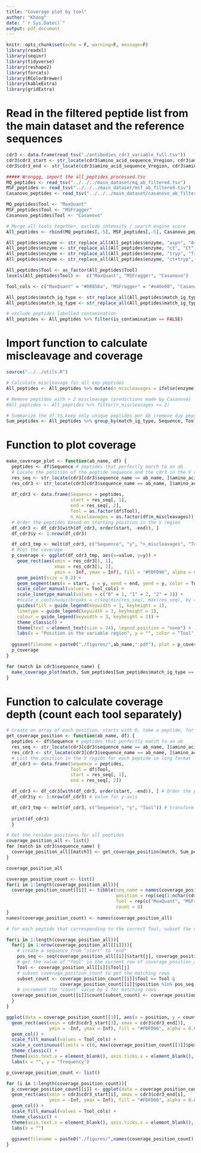 ```yaml
---
title: "Coverage plot by tool"
author: "Khang"
date: "`r Sys.Date()`"
output: pdf_document
---
```


```r
knitr::opts_chunk$set(echo = F, warning=F, message=F)
library(readxl)
library(seqinr)
library(tidyverse)
library(reshape2)
library(forcats)
library(RColorBrewer)
library(kableExtra)
library(gridExtra)
```

# Read in the filtered peptide list from the main dataset and the reference sequences
```r
cdr3 <- data.frame(read_tsv("./antibodies_cdr3_variable_full.tsv"))
cdr3$cdr3_start <- str_locate(cdr3$amino_acid_sequence_Vregion, cdr3$amino_acid_sequence_cdr3)[,1]
cdr3$cdr3_end <- str_locate(cdr3$amino_acid_sequence_Vregion, cdr3$amino_acid_sequence_cdr3)[,2]

##### Wronggg, import the all_peptides_processed.tsv
MQ_peptides <- read_tsv("../../../main_dataset/mq_ab_filtered.tsv")
MSF_peptides <- read_tsv("../../../main_dataset/msf_ab_filtered.tsv")
Casanovo_peptides <- read_tsv("../../../main_dataset/casanovo_ab_filtered.tsv")

MQ_peptides$Tool <- "MaxQuant"
MSF_peptides$Tool <- "MSFragger"
Casanovo_peptides$Tool <- "Casanovo"

# Merge all tools together, exclude intensity / search engine score
All_peptides <- rbind(MQ_peptides[,-5], MSF_peptides[,-5], Casanovo_peptides[,-5])

All_peptides$enzyme <- str_replace_all(All_peptides$enzyme, "aspn", "AspN")
All_peptides$enzyme <- str_replace_all(All_peptides$enzyme, "ct", "Ct")
All_peptides$enzyme <- str_replace_all(All_peptides$enzyme, "tryp", "Tryp")
All_peptides$enzyme <- str_replace_all(All_peptides$enzyme, "ct+tryp", "Ct+Tryp")

All_peptides$Tool <- as_factor(All_peptides$Tool)
levels(All_peptides$Tool) <-  c("MaxQuant", "MSFragger", "Casanovo")

Tool_cols <- c("MaxQuant" = "#00858a", "MSFragger" = "#e46e00", "Casanovo" = "#6a3e37")

All_peptides$match_ig_type <- str_replace_all(All_peptides$match_ig_type, "Bri", "Brimab")
All_peptides$match_ig_type <- str_replace_all(All_peptides$match_ig_type, "Ust", "Umab")

# exclude peptides labelled contamination
All_peptides <- All_peptides %>% filter(is_contamination == FALSE)
```

# Import function to calculate miscleavage and coverage

```r
source("../../utils.R")

# Calculate miscleavage for all exp peptides
All_peptides <- All_peptides %>% mutate(n_miscleavages = ifelse(enzyme == "Tryp", unlist(lapply(Sequence, function(x) calculate_miscleavages_trypsin(x))), ifelse(enzyme == "Ct", unlist(lapply(Sequence, function(x) calculate_miscleavages_chymotrypsin(x))), ifelse(enzyme == "AspN", unlist(lapply(Sequence, function(x) calculate_miscleavages_aspn(x))), ifelse(enzyme == "Ct+Tryp", unlist(lapply(Sequence, function(x) calculate_miscleavages_chymotrypsin(x))) + unlist(lapply(Sequence, function(x) calculate_miscleavages_trypsin(x))), 0)))))

# Remove peptides with > 2 miscleavage (predictions made by Casanovo)
#All_peptides <- All_peptides %>% filter(n_miscleavages <= 2)

# Summarize the df to keep only unique peptides per Ab (remove dup peptides from different samples)
Sum_peptides <- All_peptides %>% group_by(match_ig_type, Sequence, Tool, n_miscleavages) %>% summarize()
```

# Function to plot coverage
```r
make_coverage_plot <- function(ab_name, df) {
  peptides <- df$Sequence # peptides that perfectly march to an ab
  # Locate the position of the peptide sequence and the cdr3 in the V region
  res_seq <- str_locate(cdr3[cdr3$sequence_name == ab_name, ]$amino_acid_sequence_Vregion, as.character(peptides)) # position number of peptide on V region
  res_cdr3 <- str_locate(cdr3[cdr3$sequence_name == ab_name, ]$amino_acid_sequence_Vregion, as.character(cdr3[cdr3$sequence_name == ab_name, ]$amino_acid_sequence_cdr3)) # position number of the cdr3
  
  df_cdr3 <- data.frame(Sequence = peptides,
                        start = res_seq[, 1],
                        end = res_seq[, 2], 
                        Tool = as.factor(df$Tool),
                        n_miscleavages = as.factor(df$n_miscleavages))
  # Order the peptides based on starting position in the V region
  df_cdr3 <- df_cdr3[with(df_cdr3, order(start, -end)), ]
  df_cdr3$y <- 1:nrow(df_cdr3)

  df_cdr3_tmp <- melt(df_cdr3, c("Sequence", "y", "n_miscleavages", "Tool"))
  # Plot the coverage
  p_coverage <- ggplot(df_cdr3_tmp, aes(x=value, y=y)) +
    geom_rect(aes(xmin = res_cdr3[1, 1],
                  xmax = res_cdr3[1, 2],
                  ymin = -Inf, ymax = Inf), fill = "#FDFD96", alpha = 0.05) + #cdr3
    geom_point(size = 0.2) +
    geom_segment(aes(x = start, y = y, xend = end, yend = y, color = Tool, linetype = n_miscleavages), size = 1, data = df_cdr3) +
    scale_color_manual(values = Tool_cols) +
    scale_linetype_manual(values = c("0" = 1, "1" = 2, "2" = 3)) +
    #scale_x_continuous(breaks = c(seq(min(res_seq), max(res_seq), by = 20))) +
    guides(fill = guide_legend(keywidth = 1, keyheight = 1),
    linetype = guide_legend(keywidth = 3, keyheight = 1),
    colour = guide_legend(keywidth = 3, keyheight = 1)) +
    theme_classic() +
    theme(text = element_text(size = 24), legend.position = "none") +
    labs(x = "Position in the variable region", y = "", color = "Tool", linetype = "Miscleavages")
   
  ggsave(filename = paste0("./figures/",ab_name,".pdf"), plot = p_coverage, width = 14, height = 8, dpi = 600)
  p_coverage
}
```

```r
for (match in cdr3$sequence_name) {
  make_coverage_plot(match, Sum_peptides[Sum_peptides$match_ig_type == match, ])
}
```

# Function to calculate coverage depth (count each tool separately)
```r
# Create an array of each position, starts with 0, take a peptide, for every position that peptide covers add 1 
get_coverage_position <- function(ab_name, df) {
  peptides <- df$Sequence # peptides that perfectly match to an ab
  res_seq <- str_locate(cdr3[cdr3$sequence_name == ab_name, ]$amino_acid_sequence_Vregion, as.character(peptides)) # position number of peptide on V region
  res_cdr3 <- str_locate(cdr3[cdr3$sequence_name == ab_name, ]$amino_acid_sequence_Vregion, as.character(cdr3[cdr3$sequence_name == ab_name, ]$amino_acid_sequence_cdr3)) # position number of the cdr3
  # List the position in the V region for each peptide in long format
  df_cdr3 <- data.frame(Sequence = peptides,
                        Tool = df$Tool,
                        start = res_seq[, 1],
                        end = res_seq[, 2])

  df_cdr3 <- df_cdr3[with(df_cdr3, order(start, -end)), ] # Order the peptides by position in V region
  df_cdr3$y <- 1:nrow(df_cdr3) # Value for y-axis

  df_cdr3_tmp <- melt(df_cdr3, c("Sequence", "y", "Tool")) # transform to long format
  
  print(df_cdr3) 
  }
```

```r
# Get the residue positions for all peptides
coverage_position_all <- list()
for (match in cdr3$sequence_name) {
  coverage_position_all[[match]] <- get_coverage_position(match, Sum_peptides[Sum_peptides$match_ig_type == match, ])
}

coverage_position_all

coverage_position_count <- list()
for(i in 1:length(coverage_position_all)){
  coverage_position_count[[i]] <- tibble(seq_name = names(coverage_position_all[i]),
                                         position = rep(seq(1:nchar(cdr3$amino_acid_sequence_Vregion[i])), each = 3),
                                         Tool = rep(c("MaxQuant", "MSFragger", "Casanovo"), nchar(cdr3$amino_acid_sequence_Vregion[i])),
                                         count = 0)
}
names(coverage_position_count) <- names(coverage_position_all)

# for each peptide that corresponding to the correct Tool, subset the rows in the count df corresponding to start and end, add 1

for(i in 1:length(coverage_position_all)){
  for(j in 1:nrow(coverage_position_all[[i]])){
    # create a sequence from "start" to "end"
    pos_seq <- seq(coverage_position_all[[i]]$start[j], coverage_position_all[[i]]$end[j])
    # get the value of "Tool" in the current row of coverage_position_all
    Tool <- coverage_position_all[[i]]$Tool[j]
    # subset coverage_position_count to get the matching rows
    subset_count <- coverage_position_count[[i]]$Tool == Tool &
                    coverage_position_count[[i]]$position %in% pos_seq
    # increment the "count" value by 1 for matching rows
  coverage_position_count[[i]]$count[subset_count] <- coverage_position_count[[i]]$count[subset_count] + 1
  }
}
```

```r
ggplot(data = coverage_position_count[[3]], aes(x = position, y = count, fill = factor(Tool, levels = c("MaxQuant", "MSFragger", "Casanovo")))) +
  geom_rect(aes(xmin = cdr3$cdr3_start[3], xmax = cdr3$cdr3_end[3],
                ymin = -Inf, ymax = Inf), fill = "#FDFD96", alpha = 0.05) + #cdr3
  geom_col() +
  scale_fill_manual(values = Tool_cols) +
  scale_x_continuous(limits = c(0, max(coverage_position_count[[3]]$position))) +
  theme_classic() +
  theme(axis.text.x = element_blank(), axis.ticks.x = element_blank(), legend.position = "none") +
  labs(x = "", y = "frequency")

p_coverage_position_count <- list()

for (i in 1:length(coverage_position_count)){
  p_coverage_position_count[[i]] <- ggplot(data = coverage_position_count[[i]], aes(x = position, y = count, fill = factor(Tool, levels = c("MaxQuant", "MSFragger", "Casanovo")))) +
  geom_rect(aes(xmin = cdr3$cdr3_start[i], xmax = cdr3$cdr3_end[i],
                ymin = -Inf, ymax = Inf), fill = "#FDFD96", alpha = 0.05) + #cdr3
  geom_col() +
  scale_fill_manual(values = Tool_cols) +
  theme_classic() +
  theme(axis.text.x = element_blank(), axis.ticks.x = element_blank(), legend.position = "none", text = element_text(size = 24)) +
  labs(x = "")
  
  ggsave(filename = paste0("./figures/",names(coverage_position_count)[i],"_freq.pdf"), plot = p_coverage_position_count[[i]], width = 14, height = 2, dpi = 600)
}
```
